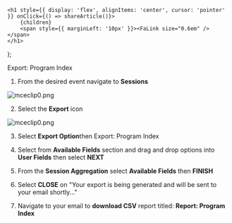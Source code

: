

    <h1 style={{ display: 'flex', alignItems: 'center', cursor: 'pointer' }} onClick={() => shareArticle()}>
        {children} 
        <span style={{ marginLeft: '10px' }}><FaLink size="0.6em" /></span>
    </h1>
);

<ToastContainer />

<ClickableTitle>Export: Program Index</ClickableTitle>




1. From the desired event navigate to **Sessions**


![mceclip0.png](../../../resources/article-images/4938402643731-Export-Program-Index_1.png)


2. Select the **Export** icon


![mceclip0.png](../../../resources/article-images/4938402643731-Export-Program-Index_2.png)


3. Select **Export Option**then Export: Program Index


4. Select from **Available Fields** section and drag and drop options into **User Fields** then select **NEXT**


5. From the **Session Aggregation** select **Available Fields** then **FINISH**


6. Select **CLOSE** on "Your export is being generated and will be sent to your email shortly..."


7. Navigate to your email to **download CSV** report titled: **Report: Program Index**


 



